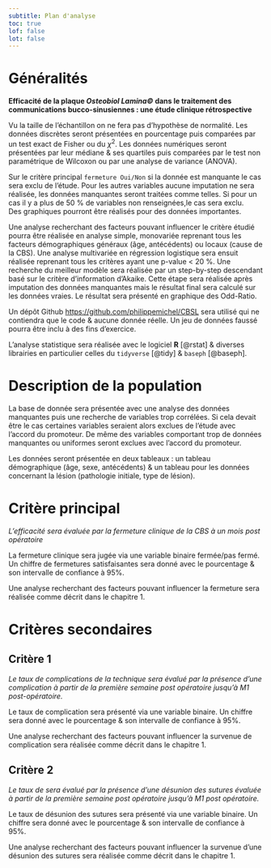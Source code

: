 ```yaml
---
subtitle: Plan d'analyse
toc: true
lof: false
lot: false
---
```



# Généralités

**Efficacité de la plaque *Osteobiol Lamina©* dans le traitement des communications bucco-sinusiennes : une étude clinique rétrospective**


Vu la taille de l'échantillon on ne fera pas d'hypothèse de normalité. Les données discrètes seront présentées en pourcentage puis comparées par un test exact de Fisher ou du $\chi^2$. Les données numériques seront présentées par leur médiane & ses quartiles puis comparées par le test non paramétrique de Wilcoxon ou par une analyse de variance (ANOVA).

Sur le critère principal `fermeture Oui/Non` si la donnée est manquante le cas sera exclu de l'étude. Pour les autres variables aucune imputation ne sera réalisée, les données manquantes seront traitées comme telles. Si pour un cas il y a plus de 50 % de variables non renseignées,le cas sera exclu.  
Des graphiques pourront être réalisés pour des données importantes.

Une analyse recherchant des facteurs pouvant influencer le critère étudié  pourra être réalisée en analyse simple, monovariée reprenant tous les facteurs démographiques généraux (âge, antécédents\dots) ou locaux (cause de la CBS\dots). Une analyse multivariée en régression logistique sera ensuit réalisée reprenant tous les critères ayant une p-value \< 20 %. Une recherche du meilleur modèle sera réalisée par un step-by-step descendant basé sur le critère d'information d'Akaike. Cette étape sera réalisée après imputation des données manquantes mais le résultat final sera calculé sur les données vraies. Le résultat sera présenté en graphique des Odd-Ratio.

Un dépôt Github <https://github.com/philippemichel/CBSL> sera utilisé qui ne contiendra que le code & aucune donnée réelle. Un jeu de données faussé pourra être inclu à des fins d'exercice.

L'analyse statistique sera réalisée avec le logiciel **R** [@rstat] & diverses librairies en particulier celles du `tidyverse` [@tidy] & `baseph` [@baseph].

# Description de la population

La base de donnée sera présentée avec une analyse des données manquantes puis une recherche de variables trop corrélées. Si cela devait être le cas certaines variables seraient alors exclues de l'étude avec l'accord du promoteur. De même des variables comportant trop de données manquantes ou uniformes seront exclues avec l'accord du promoteur.

Les données seront présentée en deux tableaux : un tableau démographique (âge, sexe, antécédents\dots) & un tableau pour les données concernant la lésion (pathologie initiale, type de lésion\dots).

# Critère principal

*L'efficacité sera évaluée par la fermeture clinique de la CBS à un mois post opératoire*

La fermeture clinique sera jugée via une variable binaire fermée/pas fermé. Un chiffre de fermetures satisfaisantes sera donné avec le pourcentage & son intervalle de confiance à 95%.

Une analyse recherchant des facteurs pouvant influencer la fermeture sera réalisée comme décrit dans le chapitre 1.

# Critères secondaires

## Critère 1

*Le taux de complications de la technique sera évalué par la présence d’une complication à partir de la première semaine post opératoire jusqu’à M1 post-opératoire.*

Le taux de complication sera présenté via une variable binaire. Un chiffre sera donné avec le pourcentage & son intervalle de confiance à 95%.

Une analyse recherchant des facteurs pouvant influencer la survenue de complication sera réalisée comme décrit dans le chapitre 1.

## Critère 2

*Le taux de  sera évalué par la présence d’une désunion des sutures évaluée à partir de la première semaine post opératoire jusqu’à M1 post opératoire.*

Le taux de désunion des sutures sera présenté via une variable binaire. Un chiffre sera donné avec le pourcentage & son intervalle de confiance à 95%.

Une analyse recherchant des facteurs pouvant influencer la survenue d'une désunion des sutures sera réalisée comme décrit dans le chapitre 1.

